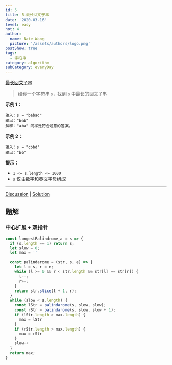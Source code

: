 ```yaml
---
id: 5
title: 5.最长回文子串
date: '2020-03-16'
level: easy
hot: 4
author:
  name: Nate Wang
  picture: '/assets/authors/logo.png'
postShow: true
tags:
  - 字符串
category: algorithm
subCategory: everyDay
---
```


[最长回文子串](https://leetcode-cn.com/problems/longest-palindromic-substring/description/)



> 给你一个字符串 `s`，找到 `s` 中最长的回文子串

**示例 1：**

```
输入：s = "babad"
输出："bab"
解释："aba" 同样是符合题意的答案。
```

**示例 2：**

```
输入：s = "cbbd"
输出："bb"
```

**提示：**

- `1 <= s.length <= 1000`
- `s` 仅由数字和英文字母组成

------

[Discussion](https://leetcode-cn.com/problems/longest-palindromic-substring/comments/) | [Solution](https://leetcode-cn.com/problems/longest-palindromic-substring/solution/)

## 题解



###  中心扩展 + 双指针



```js
const longestPalindrome_a = s => {
  if (s.length == 1) return s;
  let slow = 0;
  let max = ''

  const palindarome = (str, s, e) => {
    let l = s, r = e;
    while (l >= 0 && r < str.length && str[l] == str[r]) {
      l--;
      r++;
    }
    return str.slice(l + 1, r);
  }
  while (slow < s.length) {    
    const lStr = palindarome(s, slow, slow);
    const rStr = palindarome(s, slow, slow + 1);
    if (lStr.length > max.length) {
      max = lStr
    }
    if (rStr.length > max.length) {
      max = rStr
    }
    slow++
  }
  return max;
}
```

